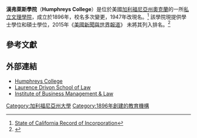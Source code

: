 {{Infobox university
| name = Humphreys College
| image =
| established = 1896 
| type = [[私立大學|私立]][[美國文理學院|文理學院]]
| president = Robert G. Humphreys, Sr.
|city =[[斯托克頓_(加利福尼亞州)|斯托克頓]]（主校區）和[[莫德斯托_(加利福尼亞州)|莫德斯托]]
|state          = [[加利福尼亞州|加利福尼亞州]]
|country        = [[美國|美國]]
| undergrad = 900
| staff= 60
| faculty= 100 
| colors = 金色和紫色
| coor = {{Coord|38|00|41|N|121|19|00|W|region:US-CA_type:edu_source:GNIS|display=inline,title|notes=<ref>{{Cite gnis|225762|Humphreys College - Stockton}}</ref>}}
| website= {{Official website|www.humphreys.edu}}
}}

'''漢弗萊斯學院'''（'''Humphreys College'''）是位於美國[[加利福尼亞州|加利福尼亞州]][[奧克蘭_(加利福尼亞州)|奧克蘭]]的一所[[私立大學|私立]][[美國文理學院|文理學院]]，成立於1896年，校名多次變更，1947年改現名。<ref>[http://kepler.ss.ca.gov/corpdata/ShowAllList?QueryCorpNumber=C0218989 State of California Record of Incorporation]{{dead link|date=2018年1月 |bot=InternetArchiveBot |fix-attempted=yes }}</ref> 該學院現提供學士學位和碩士學位，2015年《[[美國新聞與世界報道|美國新聞與世界報道]]》 未將其列入排名。<ref>{{cite web|title=Humphreys College|url=http://colleges.usnews.rankingsandreviews.com/best-colleges/humphreys-college-1212|publisher=[[美國新聞與世界報道|美國新聞與世界報道]]|accessdate=2015-03-27|archive-date=2016-08-28|archive-url=https://web.archive.org/web/20160828034424/http://colleges.usnews.rankingsandreviews.com/best-colleges/humphreys-college-1212|dead-url=no}}</ref>

== 參考文獻==
{{reflist}}

==外部連結==
*[http://www.humphreys.edu/ Humphreys College] {{Wayback|url=http://www.humphreys.edu/ |date=20210422042951 }}
*[http://www.humphreys.edu/index.php?option=com_content&view=article&id=17&Itemid=47 Laurence Drivon School of Law] {{Wayback|url=http://www.humphreys.edu/index.php?option=com_content&view=article&id=17&Itemid=47 |date=20160318170521 }}
*[https://web.archive.org/web/20081024031235/http://www.stockton.k12.ca.us/schools/sch-html/business.html Institute of Business Management & Law]

{{加利福尼亞州的學院和大學}}

[[Category:加利福尼亞州大學|Category:加利福尼亞州大學]]
[[Category:1896年創建的教育機構|Category:1896年創建的教育機構]]